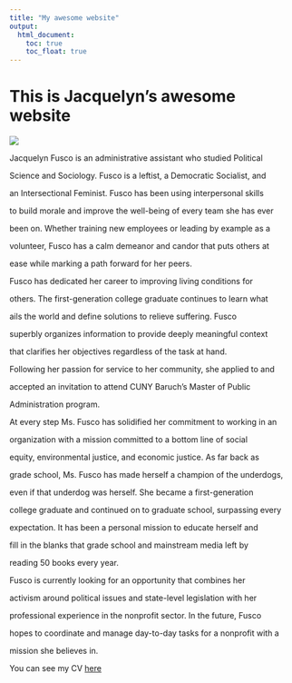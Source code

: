 ```yaml
---
title: "My awesome website"
output: 
  html_document:
    toc: true
    toc_float: true
---
```


# This is Jacquelyn's awesome website

![](https://media.giphy.com/media/drXGoW1iudhKw/giphy.gif)

Jacquelyn Fusco is an administrative assistant who studied Political

Science and Sociology. Fusco is a leftist, a Democratic Socialist, and

an Intersectional Feminist. Fusco has been using interpersonal skills

to build morale and improve the well-being of every team she has ever

been on. Whether training new employees or leading by example as a

volunteer, Fusco has a calm demeanor and candor that puts others at

ease while marking a path forward for her peers.



Fusco has dedicated her career to improving living conditions for

others. The first-generation college graduate continues to learn what

ails the world and define solutions to relieve suffering. Fusco

superbly organizes information to provide deeply meaningful context

that clarifies her objectives regardless of the task at hand.

Following her passion for service to her community, she applied to and

accepted an invitation to attend CUNY Baruch’s Master of Public

Administration program.



At every step Ms. Fusco has solidified her commitment to working in an

organization with a mission committed to a bottom line of social

equity, environmental justice, and economic justice. As far back as

grade school, Ms. Fusco has made herself a champion of the underdogs,

even if that underdog was herself. She became a first-generation

college graduate and continued on to graduate school, surpassing every

expectation. It has been a personal mission to educate herself and

fill in the blanks that grade school and mainstream media left by

reading 50 books every year.



Fusco is currently looking for an opportunity that combines her

activism around political issues and state-level legislation with her

professional experience in the nonprofit sector. In the future, Fusco

hopes to coordinate and manage day-to-day tasks for a nonprofit with a

mission she believes in.



You can see my CV [here](jacquelynjoan.html)